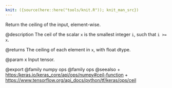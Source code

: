 ```yaml
---
knit: ({source(here::here("tools/knit.R")); knit_man_src})
---
```

Return the ceiling of the input, element-wise.

@description
The ceil of the scalar `x` is the smallest integer `i`, such that
`i >= x`.

@returns
    The ceiling of each element in `x`, with float dtype.

@param x
Input tensor.

@export
@family numpy ops
@family ops
@seealso
+ <https:/keras.io/keras_core/api/ops/numpy#ceil-function>
+ <https://www.tensorflow.org/api_docs/python/tf/keras/ops/ceil>

